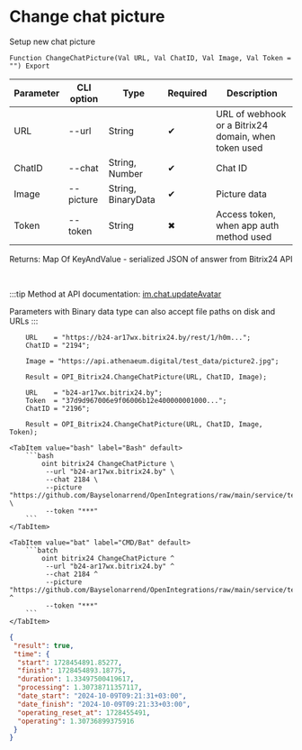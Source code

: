 ﻿---
sidebar_position: 9
---


# Change chat picture
 Setup new chat picture



`Function ChangeChatPicture(Val URL, Val ChatID, Val Image, Val Token = "") Export`

  | Parameter | CLI option | Type | Required | Description |
  |-|-|-|-|-|
  | URL | --url | String | &#x2714; | URL of webhook or a Bitrix24 domain, when token used |
  | ChatID | --chat | String, Number | &#x2714; | Chat ID |
  | Image | --picture | String, BinaryData | &#x2714; | Picture data |
  | Token | --token | String | &#x2716; | Access token, when app auth method used |

  
  Returns:  Map Of KeyAndValue - serialized JSON of answer from Bitrix24 API

<br/>

:::tip
Method at API documentation: [im.chat.updateAvatar](https://dev.1c-bitrix.ru/learning/course/?COURSE_ID=93&LESSON_ID=12109)

Parameters with Binary data type can also accept file paths on disk and URLs
:::
<br/>



```bsl title="1C:Enterprise/OneScript code example"
    URL    = "https://b24-ar17wx.bitrix24.by/rest/1/h0m...";
    ChatID = "2194";

    Image = "https://api.athenaeum.digital/test_data/picture2.jpg";

    Result = OPI_Bitrix24.ChangeChatPicture(URL, ChatID, Image);

    URL    = "b24-ar17wx.bitrix24.by";
    Token  = "37d9d967006e9f06006b12e400000001000...";
    ChatID = "2196";

    Result = OPI_Bitrix24.ChangeChatPicture(URL, ChatID, Image, Token);
```
 

 <Tabs>
  
    <TabItem value="bash" label="Bash" default>
        ```bash
            oint bitrix24 ChangeChatPicture \
             --url "b24-ar17wx.bitrix24.by" \
             --chat 2184 \
             --picture "https://github.com/Bayselonarrend/OpenIntegrations/raw/main/service/test_data/picture2.jpg" \
             --token "***"
        ```
    </TabItem>
  
    <TabItem value="bat" label="CMD/Bat" default>
        ```batch
            oint bitrix24 ChangeChatPicture ^
             --url "b24-ar17wx.bitrix24.by" ^
             --chat 2184 ^
             --picture "https://github.com/Bayselonarrend/OpenIntegrations/raw/main/service/test_data/picture2.jpg" ^
             --token "***"
        ```
    </TabItem>
</Tabs>


```json title="Result"
{
 "result": true,
 "time": {
  "start": 1728454891.85277,
  "finish": 1728454893.18775,
  "duration": 1.33497500419617,
  "processing": 1.30738711357117,
  "date_start": "2024-10-09T09:21:31+03:00",
  "date_finish": "2024-10-09T09:21:33+03:00",
  "operating_reset_at": 1728455491,
  "operating": 1.30736899375916
 }
}
```
